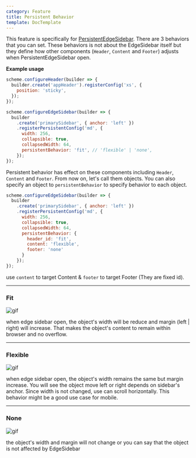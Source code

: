 ```yaml
---
category: Feature
title: Persistent Behavior
template: DocTemplate
---
```


This feature is specifically for [PersistentEdgeSidebar](/layout/api-reference/edge-sidebar-builder#registerpersistentconfig). There are 3
behaviors that you can set. These behaviors is not about the EdgeSidebar itself but they define how other components (`Header`, `Content` and `Footer`)
adjusts when PersistentEdgeSidebar open.

**Example usage**

```js
scheme.configureHeader(builder => {
  builder.create('appHeader').registerConfig('xs', {
    position: 'sticky',
  });
});

scheme.configureEdgeSidebar(builder => {
  builder
    .create('primarySidebar', { anchor: 'left' })
    .registerPersistentConfig('md', {
      width: 256,
      collapsible: true,
      collapsedWidth: 64,
      persistentBehavior: 'fit', // 'flexible' | 'none',
    });
});
```

Persistent behavior has effect on these components including `Header`, `Content` and `Footer`. From now on, let's call them objects.
You can also specify an object to `persistentBehavior` to specify behavior to each object.

```js
scheme.configureEdgeSidebar(builder => {
  builder
    .create('primarySidebar', { anchor: 'left' })
    .registerPersistentConfig('md', {
      width: 256,
      collapsible: true,
      collapsedWidth: 64,
      persistentBehavior: {
        header_id: 'fit',
        content: 'flexible',
        footer: 'none'
      }
    });
});
```

use `content` to target Content & `footer` to target Footer (They are fixed id).

---

### Fit

![gif](https://media.giphy.com/media/MFt6AiK9bEYVjnYOPt/giphy.gif)

when edge sidebar open, the object's width will be reduce and margin (left | right) will increase. That makes
the object's content to remain within browser and no overflow.

---

### Flexible

![gif](https://media.giphy.com/media/U3hFyTGmJmBQV2SV8U/giphy.gif)

when edge sidebar open, the object's width remains the same but margin increase. You will see the object move left or right depends on sidebar's anchor.
Since width is not changed, use can scroll horizontally. This behavior might be a good use case for mobile.

---

### None

![gif](https://media.giphy.com/media/gEwHU79OpNwN5wmCJh/giphy.gif)

the object's width and margin will not change or you can say that the object is not affected by EdgeSidebar

